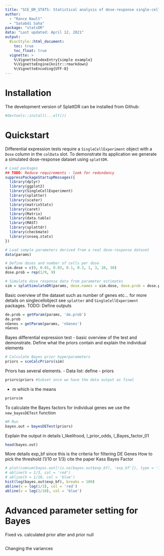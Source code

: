 ```yaml
---
title: "SCE_DR_STATS: Statistical analysis of dose-response single-cell data"
author: 
  - "Rance Nault"
  - "Satabdi Saha"
package: "statsDR"
data: "Last updated: April 12, 2021"
output: 
  BiocStyle::html_document:
    toc: true
    toc_float: true
  vignette: >
    %\VignetteIndexEntry{simple example}
    %\VignetteEngine{knitr::rmarkdown}
    %\VignetteEncoding{UTF-8}
---
```


# Installation
The development version of SplattDR can be installed from Github:
```r
#devtools::install(...elt())
```

# Quickstart
Differential expression tests require a `SingleCellExperiment` object with a `Dose` column in the `colData` slot. 
To demonstrate its application we generate a simulated dose-response dataset using `splattDR`. 
```r
# Load packages
## TODO: Reduce requirements - look for redundancy
suppressPackageStartupMessages({
  library(dplyr)
  library(ggplot2)
  library(SingleCellExperiment)
  library(splatter)
  library(scater)
  library(matrixStats)
  library(caret)
  library(Matrix)
  library(data.table)
  library(MAST)
  library(splattdr)
  library(checkmate)
  library(snseq.stats)
})

# Load sample parameters derived from a real dose-response dataset
data(params)

# Define doses and number of cells per dose
sim.dose = c(0, 0.01, 0.03, 0.1, 0.3, 1, 3, 10, 30)
dose.prob = rep(1/9, 9)

# Simulate dose response data from parameter estimates
sim = splatSimulateDR(params, dose.names = sim.dose, dose.prob = dose.prob, verbose = FALSE)
```

Basic overview of the dataset such as number of genes etc... for more details on singlecellobject see `splatter` and `SingleCellExperiment` packages. 
TODO: Define outputs 
```r
de.prob = getParam(params, 'de.prob')
de.prob
nGenes = getParam(params, 'nGenes')
nGenes
```


Bayes differential expression test - basic overview of the test and demonstrate. Define what the priors contain and explain the individual elements
```r
# Calculate Bayes prior hyperparameters
priors = sceCalcPriors(sim)
```

Priors has several elements. 
- Data list: define
- priors
```r
priors$priors #Subset once we have the data output as final
```

- m which is the means
```r
priors$m
```

To calculate the Bayes factors for individual genes we use the `new_bayesDETest` function
```r
#R Run
bayes.out = bayesDETest(priors)
```
Explain the output in details
l_likelihood, l_prior_odds, l_Bayes_factor_01
```r
head(bayes.out)
```

More details exp_bf since this is the criteria for filtering DE Genes
How to pick the threshold (1/10 or 1/3) cite the paper Kass Bayes Factor
```r
# plot(cumsum(bayes.out[!is.na(bayes.out$exp_bf), 'exp_bf']), type = 'l')
# abline(h = 1/3, col = 'red')
# abline(h = 1/10, col = 'blue')
hist(log(bayes.out$exp_bf), breaks = 100)
abline(v = log(1/3), col = 'red')
abline(v = log(1/10), col = 'blue')
```

# Advanced parameter setting for Bayes
Fixed vs. calculated prior alter and prior null
```r

```

Changing the variances
```r

```


